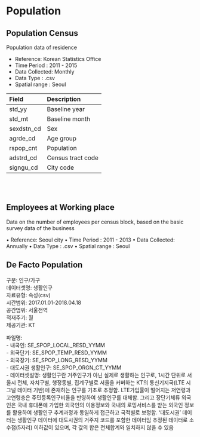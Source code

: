 # Population

## Population Census
Population data of residence

- Reference: Korean Statistics Office
- Time Period : 2011 - 2015
- Data Collected: Monthly
- Data Type : .csv
- Spatial range : Seoul
</br>

| Field | Description |
|:------------|:-----------|
| std_yy | Baseline year |
| std_mt | Baseline month |
| sexdstn_cd | Sex |
| agrde_cd | Age group |
| rspop_cnt | Population |
| adstrd_cd | Census tract code |
| signgu_cd | City code |

</br>
</br>


## Employees at Working place
Data on the number of employees per census block, based on the basic survey data of the business

• Reference: Seoul city 
• Time Period : 2011 - 2013
• Data Collected: Annually
• Data Type : .csv
• Spatial range : Seoul
</br>


## De Facto Population
구분: 인구/가구 </br>
데이터셋명: 생활인구 </br>
자료유형: 속성(csv) </br>
시간범위: 2017.01.01-2018.04.18 </br>
공간범위: 서울전역 </br>
적재주기: 월 </br>
제공기관: KT </br>

파일명:</br>
- 내국인: SE_SPOP_LOCAL_RESD_YYMM </br>
- 외국단기: SE_SPOP_TEMP_RESD_YYMM </br>
- 외국장기: SE_SPOP_LONG_RESD_YYMM </br>
- 대도시권 생활인구: SE_SPOP_ORGN_CT_YYMM </br>
- 데이터셋설명: 생활인구란 거주인구가 아닌 실제로 생활하는 인구로, 1시간 단위로 서울시 전체, 자치구별, 행정동별, 집계구별로 서울을 커버하는 KT의 통신기지국(LTE 시그널 데이터 기반)에 존재하는 인구를 기초로 추정함. LTE가입률이 떨어지는 저연령과 고연령층은 주민등록인구비율을 반영하여 생활인구를 대체함. 그리고 장단기체류 외국인은 국내 휴대폰에 가입한 외국인의 이용정보와 국내의 로밍서비스를 받는 외국인 정보를 활용하여 생활인구 추계과정과 동일하게 접근하고 국적별로 보정함. '대도시권' 데이터는 생활인구 데이터에 대도시권의 거주지 코드를 포함한 데이터임
추정된 데이터로 소수점(5자리) 이하값이 있으며, 각 값의 합은 전체합계와 일치하지 않을 수 있음

